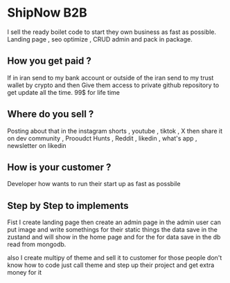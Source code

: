# ShipNow B2B

I sell the ready boilet code to start they own business as fast as possible. Landing page , seo optimize , CRUD admin 
and pack in package.

## How you get paid ? 
If in iran send to my bank account or outside of the iran send to my trust wallet by crypto and then Give them access to 
private github repository to get update all the time. 99$ for life time 

## Where do you sell ? 
Posting about that in the instagram shorts , youtube , tiktok , X then share it on dev community , Prooudct Hunts , Reddit , 
likedin , what's app , newsletter on likedin

## How is your customer  ?
Developer how wants to run their start up as fast as possbile

## Step by Step to implements 

Fist I create landing page then create an admin page in the admin user can put image and write somethings 
for their static things the data save in the zustand and will show in the home page and for the for data save in the db 
read from mongodb.

also I create multipy of theme and sell it to customer for those people don't know how to code just call theme 
and step up their project and get extra money for it